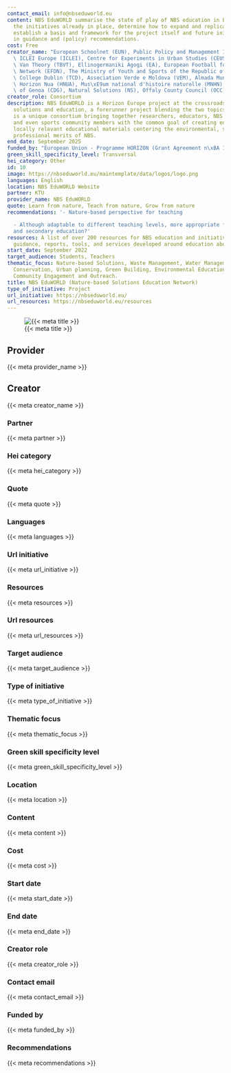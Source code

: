 ```yaml
---
contact_email: info@nbseduworld.eu
content: NBS EduWORLD summarise the state of play of NBS education in Europe and evaluate
  the initiatives already in place, determine how to expand and replicate them and
  establish a basis and framework for the project itself and future initiatives, resulting
  in guidance and (policy) recommendations.
cost: Free
creator_name: "European Schoolnet (EUN), Public Policy and Management Institute (PPMI),\
  \ ICLEI Europe (ICLEI), Centre for Experiments in Urban Studies (CEUS), The Big\
  \ Van Theory (TBVT), Ellinogermaniki Agogi (EA), European Football for Development\
  \ Network (EFDN), The Ministry of Youth and Sports of the Republic of Turkey, Trinity\
  \ College Dublin (TCD), Association Verde e Moldova (VEM), Almada Municipality (CMA),\
  \ Horizon Nua (HNUA), Mus\xE9um national d'histoire naturelle (MNHN), Municipality\
  \ of Genoa (CDG), Natural Solutions (NS), Offaly County Council (OCC)\n"
creator_role: Consortium
description: NBS EduWORLD is a Horizon Europe project at the crossroads between nature-based
  solutions and education, a forerunner project blending the two topics. The result
  is a unique consortium bringing together researchers, educators, NBS practitioners,
  and even sports community members with the common goal of creating engaging and
  locally relevant educational materials centering the environmental, social, and
  professional merits of NBS.
end_date: September 2025
funded_by: "European Union - Programme HORIZON (Grant Agreement n\xBA 101060525)"
green_skill_specificity_level: Transversal
hei_category: Other
id: 10
image: https://nbseduworld.eu/maintemplate/data/logos/logo.png
languages: English
location: NBS EduWORLD Website
partner: KTU
provider_name: NBS EduWORLD
quote: Learn from nature, Teach from nature, Grow from nature
recommendations: '- Nature-based perspective for teaching

  - Although adaptable to different teaching levels, more appropriate for primary
  and secondary education?'
resources: A list of over 200 resources for NBS education and initiatives (including
  guidance, reports, tools, and services developed around education about NBS).
start_date: September 2022
target_audience: Students, Teachers
thematic_focus: Nature-based Solutions, Waste Management, Water Management, Biodiversity
  Conservation, Urban planning, Green Building, Environmental Education and Awareness,
  Community Engagement and Outreach.
title: NBS EduWORLD (Nature-based Solutions Education Network)
type_of_initiative: Project
url_initiative: https://nbseduworld.eu/
url_resources: https://nbseduworld.eu/resources
---
```


![{{< meta title >}}]({{< meta image >}})

## Provider

{{< meta provider_name >}}

## Creator

{{< meta creator_name >}}

### Partner

{{< meta partner >}}

### Hei category

{{< meta hei_category >}}

### Quote

{{< meta quote >}}

### Languages

{{< meta languages >}}

### Url initiative

{{< meta url_initiative >}}

### Resources

{{< meta resources >}}

### Url resources

{{< meta url_resources >}}

### Target audience

{{< meta target_audience >}}

### Type of initiative

{{< meta type_of_initiative >}}

### Thematic focus

{{< meta thematic_focus >}}

### Green skill specificity level

{{< meta green_skill_specificity_level >}}

### Location

{{< meta location >}}

### Content

{{< meta content >}}

### Cost

{{< meta cost >}}

### Start date

{{< meta start_date >}}

### End date

{{< meta end_date >}}

### Creator role

{{< meta creator_role >}}

### Contact email

{{< meta contact_email >}}

### Funded by

{{< meta funded_by >}}

### Recommendations

{{< meta recommendations >}}

